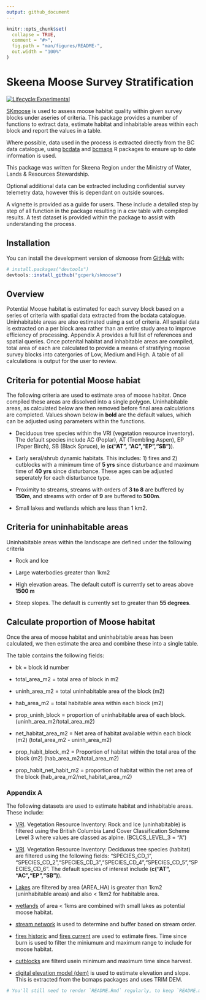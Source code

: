 ```yaml
---
output: github_document
---
```


<!-- README.md is generated from README.Rmd. Please edit that file -->

```r
knitr::opts_chunk$set(
  collapse = TRUE,
  comment = "#>",
  fig.path = "man/figures/README-",
  out.width = "100%"
)
```

# Skeena Moose Survey Stratification

<!-- badges: start -->
[![Lifecycle:Experimental](https://img.shields.io/badge/Lifecycle-Experimental-339999)](<Redirect-URL>)
<!-- badges: end -->

[SKmoose](https://gcperk.github.io/skmoose/index.html) is used to assess moose habitat quality within given survey blocks under aseries of criteria. This package provides a number of functions to extract data, estimate habitat and inhabitable areas within each block and report the values in a table. 

Where possible, data used in the process is extracted directly from the BC data catalogue, using [bcdata](https://github.com/bcgov/bcdata) and [bcmaps](https://github.com/bcgov/bcmaps) R packages to ensure up to date information is used. 

This package was written for Skeena Region under the Ministry of Water, Lands & Resources Stewardship. 

Optional additional data can be extracted including confidential survey telemetry data, however this is dependant on outside sources. 

A vignette is provided as a guide for users. These include a detailed step by step of all function in the package resulting in a csv table with compiled results. A test dataset is provided within the package to assist with understanding the process. 


## Installation

You can install the development version of skmoose from [GitHub](https://github.com/) with:

``` r
# install.packages("devtools")
devtools::install_github("gcperk/skmoose")
```

## Overview

Potential Moose habitat is estimated for each survey block based on a series of criteria with spatial data extracted from the bcdata catalogue. Uninhabitable areas are also estimated using a set of criteria. All spatial data is extracted on a per block area rather than an entire study area to improve efficiency of processing. Appendix A provides a full list of references and spatial queries.
Once potenital habitat and inhabitable areas are compiled, total area of each are calculated to provide a means of stratifying moose survey blocks into catergories of Low, Medium and High. A table of all calculations is output for the user to review. 


## Criteria for potential Moose habiat

The following criteria are used to estimate area of moose habitat. Once compiled these areas are dissolved into a single polygon. Uninhabitable areas, as calculated below are then removed before final area calculations are completed. Values shown below in **bold** are the default values, which can be adjusted using parameters within the functions. 

- Deciduous tree species within the VRI (vegetation resource inventory). The default species include AC (Poplar), AT (Trembling Aspen), EP (Paper Birch), SB (Black Spruce), ie (**c("AT", "AC","EP","SB")**). 

- Early seral/shrub dynamic habitats. This includes: 1) fires and 2) cutblocks with a minimum time of **5 yrs** since disturbance and maximum time of **40 yrs** since disturbance. These ages can be adjusted seperately for each disturbance type. 

- Proximity to streams, streams with orders of **3 to 8** are buffered by **150m**, and streams with order of **9** are buffered to **500m**.

- Small lakes and wetlands which are less than 1 km2. 



## Criteria for uninhabitable areas 

Uninhabitable areas within the landscape are defined under the following criteria 

- Rock and Ice 

- Large waterbodies greater than 1km2

- High elevation areas. The default cutoff is currently set to areas above **1500 m** 

- Steep slopes. The default is currently set to greater than **55 degrees**. 


## Calculate proportion of Moose habitat

Once the area of moose habitat and uninhabitable areas has been calculated, we then estimate the area and combine these into a single table. 

The table contains the following fields: 

- bk = block id number

- total_area_m2 = total area of block in m2

- uninh_area_m2 = total uninhabitable area of the block (m2)

- hab_area_m2 = total habitable area within each block (m2)

- prop_uninh_block = proportion of uninhabitable area of each block. (uninh_area_m2/total_area_m2)

- net_habitat_area_m2 = Net area of habitat available within each block (m2) (total_area_m2 - uninh_area_m2) 

- prop_habit_block_m2 = Proportion of habitat within the total area of the block (m2) (hab_area_m2/total_area_m2) 

- prop_habit_net_habit_m2 = proportion of habitat within the net area of the block (hab_area_m2/net_habitat_area_m2)
    

### Appendix A 

The following datasets are used to estimate habitat and inhabitable areas. These include: 

- [VRI](https://catalogue.data.gov.bc.ca/dataset/vri-2022-forest-vegetation-composite-polygon). Vegetation Resource Inventory: Rock and Ice (uninhabitable) is filtered using the British Columbia Land Cover Classification Scheme Level 3 where values are classed as alpine. (BCLCS_LEVEL_3 = “A”)

- [VRI](https://catalogue.data.gov.bc.ca/dataset/vri-2022-forest-vegetation-composite-polygon). Vegetation Resource Inventory: Deciduous tree species (habitat) are filtered using the following fields: "SPECIES_CD_1", "SPECIES_CD_2","SPECIES_CD_3","SPECIES_CD_4","SPECIES_CD_5","SPECIES_CD_6". The default species of interest include (**c("AT", "AC","EP","SB")**). 

- [Lakes](https://catalogue.data.gov.bc.ca/dataset/freshwater-atlas-lakes) are filtered by area (AREA_HA) is greater than 1km2 (uninhabitable areas) and also < 1km2 for habitable area. 

- [wetlands](https://catalogue.data.gov.bc.ca/dataset/freshwater-atlas-wetlands) of area < 1kms are combined with small lakes as potential moose habitat.

- [stream network](https://catalogue.data.gov.bc.ca/dataset/92344413-8035-4c08-b996-65a9b3f62fca) is used to determine and buffer based on stream order. 

- [fires historic](https://catalogue.data.gov.bc.ca/dataset/22c7cb44-1463-48f7-8e47-88857f207702) and [fires current](https://catalogue.data.gov.bc.ca/dataset/cdfc2d7b-c046-4bf0-90ac-4897232619e1) are used to estimate fires. Time since burn is used to filter the miniumum and maximum range to include for moose habitat. 

- [cutblocks](https://catalogue.data.gov.bc.ca/dataset/b1b647a6-f271-42e0-9cd0-89ec24bce9f7) are filterd usein minimum and maximum time since harvest.

- [digital elevation model (dem)](https://rdrr.io/github/bcgov/bcmaps/man/cded.html) is used to estimate elevation and slope. This is extracted from the bcmaps packages and uses TRIM DEM. 

```r

# You'll still need to render `README.Rmd` regularly, to keep `README.md` up-to-date. `devtools::build_readme()` is handy for this. You could also use GitHub Actions to re-render `README.Rmd` every time you push. An example workflow can be found here: <https://github.com/r-lib/actions/tree/v1/examples>.

```


